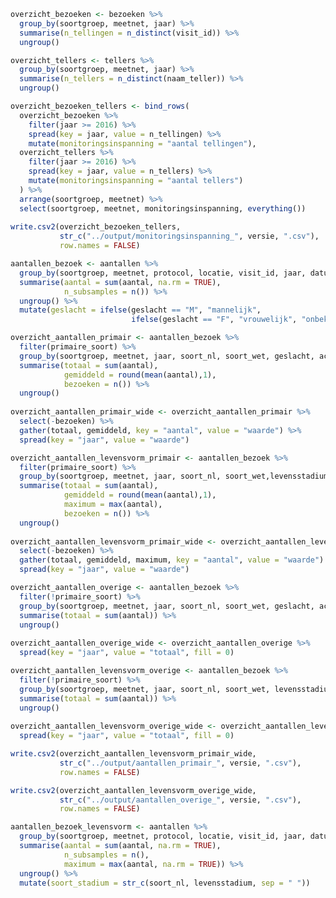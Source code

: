 
```r

overzicht_bezoeken <- bezoeken %>%
  group_by(soortgroep, meetnet, jaar) %>%
  summarise(n_tellingen = n_distinct(visit_id)) %>%
  ungroup()

overzicht_tellers <- tellers %>%
  group_by(soortgroep, meetnet, jaar) %>%
  summarise(n_tellers = n_distinct(naam_teller)) %>%
  ungroup()

overzicht_bezoeken_tellers <- bind_rows(
  overzicht_bezoeken %>%
    filter(jaar >= 2016) %>%
    spread(key = jaar, value = n_tellingen) %>%
    mutate(monitoringsinspanning = "aantal tellingen"),
  overzicht_tellers %>%
    filter(jaar >= 2016) %>%
    spread(key = jaar, value = n_tellers) %>%
    mutate(monitoringsinspanning = "aantal tellers")
  ) %>%
  arrange(soortgroep, meetnet) %>%
  select(soortgroep, meetnet, monitoringsinspanning, everything())
  
write.csv2(overzicht_bezoeken_tellers,
           str_c("../output/monitoringsinspanning_", versie, ".csv"),
           row.names = FALSE)

```


```r

aantallen_bezoek <- aantallen %>%
  group_by(soortgroep, meetnet, protocol, locatie, visit_id, jaar, datum, soort_nl, soort_wet, primaire_soort, geslacht, activiteit, levensstadium) %>%
  summarise(aantal = sum(aantal, na.rm = TRUE),
            n_subsamples = n()) %>%
  ungroup() %>%
  mutate(geslacht = ifelse(geslacht == "M", "mannelijk", 
                           ifelse(geslacht == "F", "vrouwelijk", "onbekend")))

overzicht_aantallen_primair <- aantallen_bezoek %>%
  filter(primaire_soort) %>%
  group_by(soortgroep, meetnet, jaar, soort_nl, soort_wet, geslacht, activiteit, levensstadium) %>%
  summarise(totaal = sum(aantal),
            gemiddeld = round(mean(aantal),1),
            bezoeken = n()) %>%
  ungroup()
  
overzicht_aantallen_primair_wide <- overzicht_aantallen_primair %>%
  select(-bezoeken) %>%
  gather(totaal, gemiddeld, key = "aantal", value = "waarde") %>%
  spread(key = "jaar", value = "waarde")

overzicht_aantallen_levensvorm_primair <- aantallen_bezoek %>%
  filter(primaire_soort) %>%
  group_by(soortgroep, meetnet, jaar, soort_nl, soort_wet,levensstadium) %>%
  summarise(totaal = sum(aantal),
            gemiddeld = round(mean(aantal),1),
            maximum = max(aantal),
            bezoeken = n()) %>%
  ungroup()
  
overzicht_aantallen_levensvorm_primair_wide <- overzicht_aantallen_levensvorm_primair %>%
  select(-bezoeken) %>%
  gather(totaal, gemiddeld, maximum, key = "aantal", value = "waarde") %>%
  spread(key = "jaar", value = "waarde")

overzicht_aantallen_overige <- aantallen_bezoek %>%
  filter(!primaire_soort) %>%
  group_by(soortgroep, meetnet, jaar, soort_nl, soort_wet, geslacht, activiteit, levensstadium) %>%
  summarise(totaal = sum(aantal)) %>%
  ungroup()
  
overzicht_aantallen_overige_wide <- overzicht_aantallen_overige %>%
  spread(key = "jaar", value = "totaal", fill = 0)

overzicht_aantallen_levensvorm_overige <- aantallen_bezoek %>%
  filter(!primaire_soort) %>%
  group_by(soortgroep, meetnet, jaar, soort_nl, soort_wet, levensstadium) %>%
  summarise(totaal = sum(aantal)) %>%
  ungroup()
  
overzicht_aantallen_levensvorm_overige_wide <- overzicht_aantallen_levensvorm_overige %>%
  spread(key = "jaar", value = "totaal", fill = 0)

write.csv2(overzicht_aantallen_levensvorm_primair_wide,
           str_c("../output/aantallen_primair_", versie, ".csv"),
           row.names = FALSE)

write.csv2(overzicht_aantallen_levensvorm_overige_wide,
           str_c("../output/aantallen_overige_", versie, ".csv"),
           row.names = FALSE)

```

```r
aantallen_bezoek_levensvorm <- aantallen %>%
  group_by(soortgroep, meetnet, protocol, locatie, visit_id, jaar, datum, doy, soort_nl, soort_wet, primaire_soort, levensstadium) %>%
  summarise(aantal = sum(aantal, na.rm = TRUE),
            n_subsamples = n(),
            maximum = max(aantal, na.rm = TRUE)) %>%
  ungroup() %>%
  mutate(soort_stadium = str_c(soort_nl, levensstadium, sep = " "))
  
  
```


